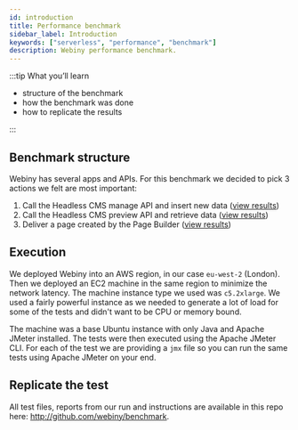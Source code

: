 ```yaml
---
id: introduction
title: Performance benchmark
sidebar_label: Introduction
keywords: ["serverless", "performance", "benchmark"]
description: Webiny performance benchmark.
---
```


:::tip What you’ll learn

- structure of the benchmark
- how the benchmark was done
- how to replicate the results

:::

## Benchmark structure

Webiny has several apps and APIs. For this benchmark we decided to pick 3 actions we felt are most important:

1. Call the Headless CMS manage API and insert new data ([view results](./pb-deliver-a-page))
2. Call the Headless CMS preview API and retrieve data ([view results](./))
3. Deliver a page created by the Page Builder ([view results](./))

## Execution

We deployed Webiny into an AWS region, in our case `eu-west-2` (London). Then we deployed an EC2 machine in the same region to minimize the network latency. The machine instance type we used was `c5.2xlarge`. We used a fairly powerful instance as we needed to generate a lot of load for some of the tests and didn't want to be CPU or memory bound.

The machine was a base Ubuntu instance with only Java and Apache JMeter installed.
The tests were then executed using the Apache JMeter CLI. For each of the test we are providing a `jmx` file so you can run the same tests using Apache JMeter on your end.

## Replicate the test

All test files, reports from our run and instructions are available in this repo here: http://github.com/webiny/benchmark.
